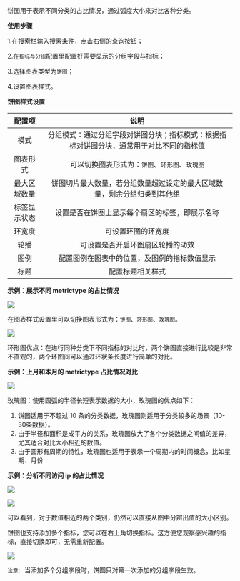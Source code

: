 饼图用于表示不同分类的占比情况，通过弧度大小来对比各种分类。

**使用步骤**

1.在搜索栏输入搜索条件，点击右侧的查询按钮；

2.在`指标与分组`配置里配置好需要显示的分组字段与指标；

3.选择图表类型为`饼图`；

4.设置图表样式。

**饼图样式设置**

|配置项|说明|
|:-:|:-:|
|模式|分组模式：通过分组字段对饼图分块；指标模式：根据指标对饼图分块，通常用于对比不同的指标值|
|图表形式|可以切换图表形式为：`饼图`、`环形图`、`玫瑰图`|
|最大区域数量|饼图切片最大数量，若分组数量超过设定的最大区域数量，剩余分组归类到其他组|
|标签显示状态|设置是否在饼图上显示每个扇区的标签，即展示名称|
|环宽度|可设置环图的环宽度|
|轮播|可设置是否开启环图扇区轮播的动效|
|图例|配置图例在图表中的位置，及图例的指标数值显示|
|标题|配置标题相关样式|

**示例：展示不同 metrictype 的占比情况**

![](https://pandora-kibana.qiniu.com/report/piechart_1.png)

在图表样式设置里可以切换图表形式为：`饼图`、`环形图`、`玫瑰图`。

![](https://pandora-kibana.qiniu.com/report/piechart_3.png)

环形图优点：在进行同种分类下不同指标的对比时，两个饼图直接进行比较是非常不直观的，两个环图间可以通过环状条长度进行简单的对比。

**示例：上月和本月的 metrictype 占比情况对比**

![](https://pandora-kibana.qiniu.com/report/piechart1.jpg)

玫瑰图：使用圆弧的半径长短表示数据的大小，玫瑰图的优点如下：

1. 饼图适用于不超过 10 条的分类数据，玫瑰图则适用于分类较多的场景（10-30条数据）。
2. 由于半径和面积是成平方的关系，玫瑰图放大了各个分类数据之间值的差异，尤其适合对比大小相近的数值。
3. 由于圆形有周期的特性，玫瑰图也适用于表示一个周期内的时间概念，比如星期、月份

**示例：分析不同访问 ip 的占比情况**

![](https://pandora-kibana.qiniu.com/report/piechart_4.png)

![](https://pandora-kibana.qiniu.com/report/piechart_5.png)

可以看到，对于数值相近的两个类别，仍然可以直接从图中分辨出值的大小区别。

饼图也支持添加多个指标，您可以在右上角切换指标。这方便您观察感兴趣的指标，直接切换即可，无需重新配置。

![](https://pandora-kibana.qiniu.com/report/multi_metric.png)

`注意: `当添加多个分组字段时，饼图只对第一次添加的分组字段生效。
